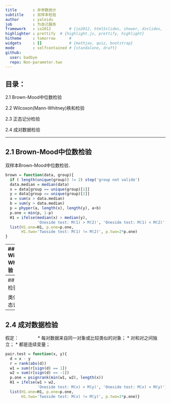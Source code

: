 ```yaml
---
title       : 非参数统计
subtitle    : 双样本检验
author      : yaleidu
job         : 为自己服务
framework   : io2012        # {io2012, html5slides, shower, dzslides, ...}
highlighter : prettify  # {highlight.js, prettify, highlight}
hitheme     : tomorrow      # 
widgets     : []            # {mathjax, quiz, bootstrap}
mode        : selfcontained # {standalone, draft}
github:
  user: badbye
  repo: Non-parameter.two
---
```


## 目录：

2.1 Brown-Mood中位数检验

2.2 Wilcoxon(Mann-Whitney)秩和检验

2.3 正态记分检验

2.4 成对数据检验

---

## 2.1 Brown-Mood中位数检验

双样本Brown-Mood中位数检验．
```r
brown = function(data, group){
  if ( length(unique(group)) != 2) stop('group not valide')
  data.median = median(data)
  x = data[group == unique(group)[1]]
  y = data[group == unique(group)[2]]
  a = sum(x > data.median)
  b = sum(y > data.median)
  p = phyper(a, length(x), length(y), a+b)
  p.one = min(p, 1-p)
  H1 = ifelse(median(x) > median(y),
              'Oneside test: M(1) > M(2)', 'Oneside test: M(1) < M(2)')
  list(H1.one=H1, p.one=p.one, 
       H1.two='Twoside test: M(1) != M(2)', p.two=2*p.one)
}
```

---
## 2.2 Wilcoxon(Mann-Whitney)秩和检验

类似与单样本wilcoxon检验，利用样本的相对大小信息．

适用范围：**两总体分布形状类似，无需对称**

```r
wilcoxon.two = function(data, group) {
  if ( length(unique(group)) != 2) stop('group not valide')
  cate = group == unique(group)[1]
  Wxy = sum(outer(data[cate], data[!cate], '-') > 0)
  Wyx = sum(outer(data[!cate], data[cate], '-') > 0)
  H1 = ifelse(median(data[cate]) > median(data[!cate]),
              'Oneside test: M(1) > M(2)', 'Oneside test: M(1) < M(2)')
  p.one = pwilcox(min(Wxy, Wyx), sum(cate), sum(1-cate))
  list(H1.one=H1, p.one=p.one, 
       H1.two='Twoside test: M(1) != M(2)', p.two=2*p.one)
}
```

---
## 2.3 正态记分检验

类似于单样本的正态记分检验．
```r
norm.two = function(data, group){
  w = cbind(data, group)
  w = w[order(data), ]
  n = length(data)
  norm.score = qnorm((1:n)/(n+1))
  w = cbind(w ,1:n, norm.score)
  cate = w[,2] == unique(group)[1]
  T = sum(norm.score[cate])
  S = sqrt(sum(norm.score^2) * sum(cate) * sum(!cate)/n/(n-1))
  p.one = min(pnorm(T/S), 1-pnorm(T/S))
  H1 = ifelse(T > 0, 
              'Oneside test: M(1) > M(2)', 'Oneside test: M(1) < M(2)')
  list(H1.one=H1, p.one=p.one, 
       H1.two='Twoside test: M(1) != M(2)', p.two=2*p.one)
}
```

---
## 2.4 成对数据检验

假定：　　　　
* 每对数据来自同一对象或比较类似的对象；
* 对和对之间独立；
* 都是连续变量；
```r
pair.test = function(x, y){
  d = x - y
  r = rank(abs(d))
  w1 = sum(r[sign(d) == 1]) 
  w2 = sum(r[sign(d) == -1])
  p.one = psignrank(min(w1, w2), length(x))
  H1 = ifelse(w1 > w2,
              'Oneside test: M(x) > M(y)', 'Oneside test: M(x) < M(y)')
  list(H1.one=H1, p.one=p.one, 
       H1.two='Twoside test: M(x) != M(y)', p.two=2*p.one)}
```

